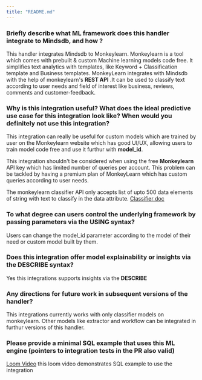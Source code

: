 ```yaml
---
title: "README.md"
---
```


### Briefly describe what ML framework does this handler integrate to Mindsdb, and how ? 

This handler integrates Mindsdb to Monkeylearn. Monkeylearn is a tool which comes with prebuilt & custom Machine learning models code free. It simplifies text analytics with templates, like Keyword + Classification template and Business templates. MonkeyLearn integrates with Mindsdb with the help of monkeylearn's **REST API** .It can be used to classify text according to user needs and field of interest like business, reviews, comments and customer-feedback.


### Why is this integration useful? What does the ideal predictive use case for this integration look like? When would you definitely not use this integration?

This integration can really be useful for custom models which are trained by user on the Monkeylearn website which has good UI/UX, allowing users to train model code free and use it furthur with **model_id**.

This integration shouldn't be considered when using the free **Monkeylearn** API key which has limited number of queries per account. This problem can be tackled by having a premium plan of MonkeyLearn which has custom queries according to user needs. 

The monkeylearn classifier API only accepts list of upto 500 data elements of string with text to classify in the data attribute. [Classifier doc](https://monkeylearn.com/api/v3/#classify)

### To what degree can users control the underlying framework by passing parameters via the USING syntax?

Users can change the model_id parameter according to the model of their need or custom model built by them.

### Does this integration offer model explainability or insights via the DESCRIBE syntax?

Yes this integrations supports insights via the **DESCRIBE** 

### Any directions for future work in subsequent versions of the handler?

This integrations currently works with only classifier models on monkeylearn. Other models like extractor and workflow can be integrated in furthur versions of this handler.


### Please provide a minimal SQL example that uses this ML engine (pointers to integration tests in the PR also valid)
[Loom Video](https://www.loom.com/share/0b9c477a9c2845aa94c72d56b621203d) this loom video demonstrates SQL example to use the integration